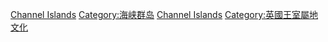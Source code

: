 [[Category:欧洲各国文化|Channel Islands]]
[[Category:海峡群岛|Category:海峡群岛]]
[[Category:西歐文化|Channel Islands]]
[[Category:英國王室屬地文化|Category:英國王室屬地文化]]